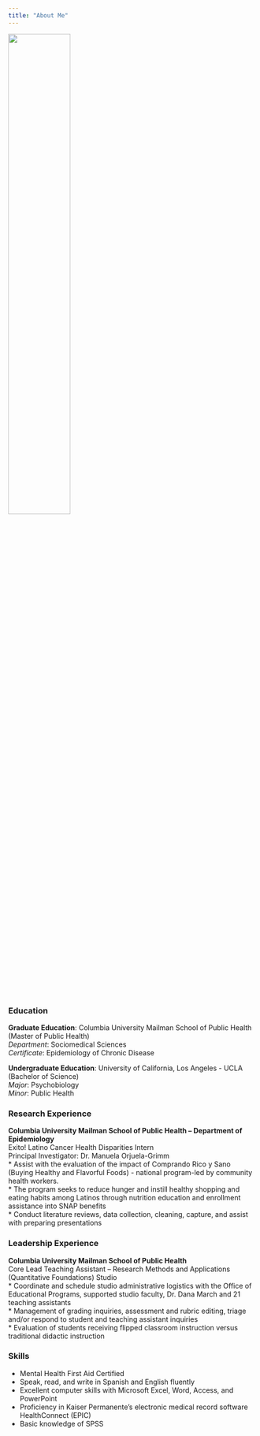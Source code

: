 ```yaml
---
title: "About Me"
---
```


<img src ="images/diana.jpg" style="width:50%">

### Education
**Graduate Education**: 
Columbia University Mailman School of Public Health (Master of Public Health) <br>
_Department_: Sociomedical Sciences <br>
_Certificate_: Epidemiology of Chronic Disease 

**Undergraduate Education**: 
University of California, Los Angeles - UCLA (Bachelor of Science) <br>
_Major_: Psychobiology <br>
_Minor_: Public Health <br>

### Research Experience 
**Columbia University Mailman School of Public Health – Department of Epidemiology** <br>
Exito! Latino Cancer Health Disparities Intern <br>
Principal Investigator: Dr. Manuela Orjuela-Grimm <br>
* Assist with the evaluation of the impact of Comprando Rico y Sano (Buying Healthy and Flavorful Foods) - national program-led by community health workers. <br>
* The program seeks to reduce hunger and instill healthy shopping and eating habits among Latinos through nutrition education and enrollment assistance into SNAP benefits  <br>
* Conduct literature reviews, data collection, cleaning, capture, and assist with preparing presentations <br>

### Leadership Experience
**Columbia University Mailman School of Public Health** <br>
Core Lead Teaching Assistant – Research Methods and Applications (Quantitative Foundations) Studio <br>
* Coordinate and schedule studio administrative logistics with the Office of Educational Programs, supported studio faculty, Dr. Dana March and 21 teaching assistants <br>
* Management of grading inquiries, assessment and rubric editing, triage and/or respond to student and teaching assistant inquiries <br>
* Evaluation of students receiving flipped classroom instruction versus traditional didactic instruction    

### Skills 
* Mental Health First Aid Certified
* Speak, read, and write in Spanish and English fluently 
* Excellent computer skills with Microsoft Excel, Word, Access, and PowerPoint 
* Proficiency in Kaiser Permanente’s electronic medical record software HealthConnect (EPIC)
* Basic knowledge of SPSS 


